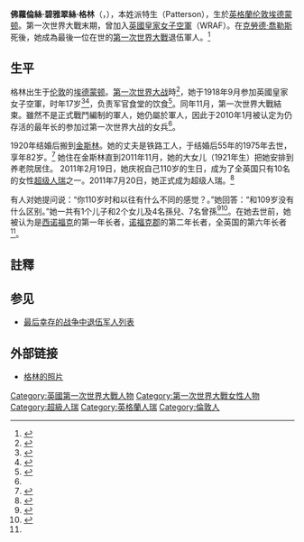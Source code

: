 {{Infobox Officeholder
|name= 佛蘿倫絲·碧雅翠絲·格林<br />（Florence Beatrice Green）
|image= Florence Green.jpg
|caption= 佛蘿倫絲·碧雅翠絲·格林
|nickname= 
|birth_date = {{Birth date|1901|2|19|df=y}}
|birth_place =英国[[英格兰|英格兰]][[埃德蒙顿_(伦敦)|埃德蒙顿]]
|death_date = {{Death date|2012|2|4|df=y}}<br>
|death_place = 英国[[英格兰|英格兰]][[西诺福克|西诺福克]][[諾斯林|諾斯林]]
|allegiance= {{UK}}
|branch= [[英國皇家女子空軍|英國皇家女子空軍]]
|serviceyears= 1918年—1919年
|battles= [[第一次世界大战|第一次世界大战]]}}

'''佛蘿倫絲·碧雅翠絲·格林'''（{{lang-en|'''Florence Beatrice Green'''}}，{{bd|1901年|2月19日|2012年|2月4日|catIdx=Green, Florence B.}}），本姓派特生（Patterson），生於[[英格蘭|英格蘭]][[伦敦|伦敦]][[埃德蒙顿_(伦敦)|埃德蒙顿]]。第一次世界大戰末期，曾加入[[英國皇家女子空軍|英國皇家女子空軍]]（WRAF）。在[[克勞德·喬勒斯|克勞德·喬勒斯]]死後，她成為最後一位在世的[[第一次世界大戰|第一次世界大戰]]退伍軍人。<ref>{{cite news|url=http://www.bbc.co.uk/news/world-asia-pacific-13289607|title=Last WWI combat veteran Claude Choules dies aged 110|publisher=[[BBC_News|BBC News]]|accessdate=5 May 2011|date=5 May 2011|archive-date=2011-05-06|archive-url=https://web.archive.org/web/20110506022350/http://www.bbc.co.uk/news/world-asia-pacific-13289607|dead-url=no}}</ref>

== 生平 ==
格林出生于[[伦敦|伦敦]]的[[埃德蒙顿_(伦敦)|埃德蒙顿]]。[[第一次世界大战|第一次世界大战]]時<ref name="DefectedTribes">{{cite web | url = http://www.edp24.co.uk/news/norfolk_first_world_war_veteran_dies_aged_110_1_1201358 | title = Norfolk first world war veteran dies aged 110 | work = Eastern Daily Press | accessdate = 7 February 2012 | archive-date = 2016-10-03 | archive-url = https://web.archive.org/web/20161003211923/http://www.edp24.co.uk/news/norfolk_first_world_war_veteran_dies_aged_110_1_1201358 | dead-url = yes }}</ref>，她于1918年9月参加英國皇家女子空軍，时年17岁<ref>{{cite web|title=Florence Green celebrates 109|url=http://www.raf.mod.uk/newsweather/index.cfm?storyid=E6ECCE20-5056-A318-A87F8F91B800B4CF|publisher=Royal Air Force|accessdate=7 February 2012|archive-url=https://web.archive.org/web/20140426202055/http://www.raf.mod.uk/newsweather/index.cfm?storyid=E6ECCE20-5056-A318-A87F8F91B800B4CF|archive-date=2014-04-26|dead-url=yes}}</ref><ref name="ServiceRecord">{{cite web
 |url=http://www.nationalarchives.gov.uk/documentsonline/details-result.asp?Edoc_Id=7829292&queryType=1&resultcount=1
 |title=Service Record: Patterson, Florence Beatrice
 |publisher=The National Archives
 |accessdate=15 January 2010
 |location=Kew, UK
 |archive-date=2011-12-14
 |archive-url=https://web.archive.org/web/20111214063120/http://www.nationalarchives.gov.uk/documentsonline/details-result.asp?Edoc_Id=7829292&queryType=1&resultcount=1
 |dead-url=no
 }}</ref>，负责军官食堂的饮食<ref name="ln-15jan2010">{{cite web
 |url         = http://www.lynnnews.co.uk/news/At-108-Florence-Green-is.5986586.jp
 |title       = At 108, Florence is Britain's oldest war vet
 |publisher   = Lynn News
 |accessdate  = 15 January 2010
 |last        = Beal
 |first       = Claire
 |date        = 2010-01-15
 |deadurl     = yes
 |archiveurl  = https://www.webcitation.org/663fYgSBy?url=http://www.lynnnews.co.uk/news/latest-news/at-108-florence-green-is-britain-s-oldest-war-vet-1-537424
 |archivedate = 2012-03-10
}}</ref>。同年11月，第一次世界大戰結束。雖然不是正式戰鬥編制的軍人，她仍屬於軍人，因此于2010年1月被认定为仍存活的最年长的参加过第一次世界大战的女兵<ref name="ln-15jan2010"/>。

1920年结婚后搬到[[金斯林|金斯林]]。她的丈夫是铁路工人，于结婚后55年的1975年去世，享年82岁。<ref>{{Cite web |url=http://www.bbc.co.uk/news/uk-england-norfolk-16929653 |title=Florence Green BBC profile |accessdate=2012-02-11 |archive-date=2020-11-25 |archive-url=https://web.archive.org/web/20201125023742/https://www.bbc.co.uk/news/uk-england-norfolk-16929653 |dead-url=no }}</ref> 她住在金斯林直到2011年11月，她的大女儿（1921年生）把她安排到养老院居住。
2011年2月19日，她庆祝自己110岁的生日，成为了全英国只有10名的女性[[超级人瑞|超级人瑞]]之一。2011年7月20日，她正式成为超级人瑞。<ref>{{cite news|author=Tom Peck and Rob Hastings|title=Florence, the last Great War veteran in Britain, turns 110|url=http://www.independent.co.uk/news/people/news/florence-the-last-great-war-veteran-in-britain-turns-110-2219980.html|newspaper=The Independent|date=20 February 2011|accessdate=7 February 2012|archive-date=2015-09-25|archive-url=https://web.archive.org/web/20150925132337/http://www.independent.co.uk/news/people/news/florence-the-last-great-war-veteran-in-britain-turns-110-2219980.html|dead-url=no}}</ref>

有人对她提问说：“你110岁时和以往有什么不同的感觉？。”她回答：“和109岁没有什么区别。”她一共有1个儿子和2个女儿及4名孫兒、7名曾孫<ref name="dt-16jan2010">{{cite news
 |url=http://www.telegraph.co.uk/news/uknews/6996800/108-year-old-woman-emerges-as-Britains-oldest-first-World-War-veteran.html
 |title=108-year-old woman emerges as Britain's oldest first World War veteran
 |last=Britten
 |first=Nick
 |date=16 January 2010
 |work=[[The_Daily_Telegraph|The Daily Telegraph]]
 |publisher=Telegraph Media Group
 |accessdate=16 January 2010
 |location=[[London|London]], UK
 |archive-date=2020-10-25
 |archive-url=https://web.archive.org/web/20201025024300/https://www.telegraph.co.uk/news/uknews/6996800/108-year-old-woman-emerges-as-Britains-oldest-first-World-War-veteran.html
 |dead-url=no
 }}</ref><ref name="ln-24apr2009">{{cite web
 |url         = http://www.lynnnews.co.uk/news/108--and-she39s-still.5006685.jp
 |title       = 108 - and she's still as sharp as a needle!
 |publisher   = Lynn News
 |accessdate  = 15 January 2010
 |last        = Brain
 |first       = Louise
 |date        = 2009-02-20
 |deadurl     = yes
 |archiveurl  = https://www.webcitation.org/663fZxkpK?url=http://www.lynnnews.co.uk/news/latest-news/108-and-she-s-still-as-sharp-as-a-needle-1-527678
 |archivedate = 2012-03-10
}}</ref>。在她去世前，她被认为是[[西诺福克|西诺福克]]的第一年长者，[[诺福克郡|诺福克郡]]的第二年长者，全英国的第六年长者<ref name="ln-15jan2010"/>。

==註釋==
{{reflist}}

== 参见 ==
* [[最后幸存的战争中退伍军人列表|最后幸存的战争中退伍军人列表]]

== 外部链接 ==
* [http://news.bbc.co.uk/2/hi/uk_news/england/norfolk/8465064.stm 格林的照片] {{Wayback|url=http://news.bbc.co.uk/2/hi/uk_news/england/norfolk/8465064.stm |date=20190802121906 }}

{{DEFAULTSORT:Green, Florence}}
[[Category:英國第一次世界大戰人物|Category:英國第一次世界大戰人物]]
[[Category:第一次世界大戰女性人物|Category:第一次世界大戰女性人物]]
[[Category:超級人瑞|Category:超級人瑞]]
[[Category:英格蘭人瑞|Category:英格蘭人瑞]]
[[Category:倫敦人|Category:倫敦人]]